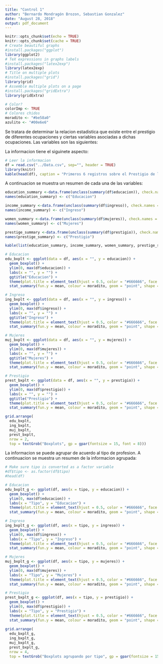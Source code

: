 ```yaml
---
title: "Control 1"
author: "Bernardo Mondragón Brozon, Sebastian Gonzalez"
date: "August 28, 2018"
output: pdf_document
---
```


```r
knitr::opts_chunk$set(echo = TRUE)
knitr::opts_chunk$set(cache = TRUE)
# Create beautiful graphs
#install.packages("ggplot")
library(ggplot2)
# TeX expressions in graphs labels
#install.packages("latex2exp")
library(latex2exp)
# Title on multiple plots
#install.packages("grid")
library(grid)
# Assemble multiple plots on a page
#install.packages("gridExtra")
library(gridExtra)

# Color?
colorImp <- TRUE
# Colores chidos
moradito <- "#be58a0"
azulito <- "#00e6e6"
```


Se tratara de determinar la relacion estadistica que existe entre el prestigio de diferentes ocupaciones y ciertas variables asociadas a dichas ocupaciones. Las variables son las siguientes: 

\begin{itemize}
  \item Educacion: Nivel educativo promedio de la ocupacion, en 1971
  \item Ingreso: Ingreso promedio de la ocupacion,expresado en dolares, en 1971
  \item Mujeres: Porcentaje de mujeres por ocupacion
  \item Prestigio: Calificacion del prestigio de la ocupacion segun Pineo-Porter
  \item Censo: Clave de la ocupacion en el Censo
  \item Tipo: Tipo de ocupacion: obrero (bc), profesional, gerencial y tecnico (prof), oficinista (wc)
\end{itemize}

\section{Analisis exploratorio de los datos}

La informacion tiene el siguinete aspecto: 

```r
# Leer la informacion
df = read.csv("../Data.csv", sep="", header = TRUE)
library(knitr)
kable(head(df), caption = "Primeros 6 registros sobre el Prestigio de la Ocupacion en Canada (Censo Poblacional de Canada, 1971).")
```

A continuacion se muestra un resumen de cada una de las variables:

```r
education_summary <-data.frame(unclass(summary(df$educacion)), check.names = FALSE, stringsAsFactors = FALSE)
names(education_summary) <- c("Educacion")

income_summary <-data.frame(unclass(summary(df$ingreso)), check.names = FALSE, stringsAsFactors = FALSE)
names(income_summary) <- c("Ingreso")

women_summary <-data.frame(unclass(summary(df$mujeres)), check.names = FALSE, stringsAsFactors = FALSE)
names(women_summary) <- c("Mujeres")

prestige_summary <-data.frame(unclass(summary(df$prestigio)), check.names = FALSE, stringsAsFactors = FALSE)
names(prestige_summary) <- c("Prestigio")

kable(list(education_summary, income_summary, women_summary, prestige_summary))
```

```r
# Educacion
edu_bxplt <- ggplot(data = df, aes(x = "", y = educacion)) + 
  geom_boxplot() +
  ylim(0, max(df$educacion)) +
  labs(x = "", y = "") +
  ggtitle("Educacion") +
  theme(plot.title = element_text(hjust = 0.5, color = "#666666", face = "bold", size = 12)) +
  stat_summary(fun.y = mean, colour = moradito, geom = "point", shape = 18, size = 3)

# Ingreso
ing_bxplt <- ggplot(data = df, aes(x = "", y = ingreso)) + 
  geom_boxplot() +
  ylim(0, max(df$ingreso)) +
  labs(x = "", y = "") +
  ggtitle("Ingreso") +
  theme(plot.title = element_text(hjust = 0.5, color = "#666666", face = "bold", size = 12)) +
  stat_summary(fun.y = mean, colour = moradito, geom = "point", shape = 18, size = 3)

# Mujeres
muj_bxplt <- ggplot(data = df, aes(x = "", y = mujeres)) + 
  geom_boxplot() +
  ylim(0, max(df$mujeres)) +
  labs(x = "", y = "") +
  ggtitle("Mujeres") +
  theme(plot.title = element_text(hjust = 0.5, color = "#666666", face = "bold", size = 12)) +
  stat_summary(fun.y = mean, colour = moradito, geom = "point", shape = 18, size = 3)

# Prestigio
prest_bxplt <- ggplot(data = df, aes(x = "", y = prestigio)) + 
  geom_boxplot() +
  ylim(0, max(df$prestigio)) +
  labs(x = "", y = "") +
  ggtitle("Prestigio") +
  theme(plot.title = element_text(hjust = 0.5, color = "#666666", face = "bold", size = 12)) +
  stat_summary(fun.y = mean, colour = moradito, geom = "point", shape = 18, size = 3)

grid.arrange(
  edu_bxplt,
  ing_bxplt,
  muj_bxplt,
  prest_bxplt,
  nrow = 2,
  top = textGrob("Boxplots", gp = gpar(fontsize = 15, font = 8)))
```

La informacion se puede agrupar de acuerdo al tipo de profesion. A continuacion se muestra un resumen de la informacion agrupada:

```r
# Make sure tipo is converted as a factor variable
#df$tipo <- as.factor(df$tipo)
#head(df)

# Educacion
edu_bxplt_g <- ggplot(df, aes(x = tipo, y = educacion)) +
  geom_boxplot() + 
  ylim(0, max(df$educacion)) +
  labs(x = "Tipo", y = "Educacion") +
  theme(plot.title = element_text(hjust = 0.5, color = "#666666", face = "bold", size = 12)) +
  stat_summary(fun.y = mean, colour = moradito, geom = "point", shape = 18, size = 3)

# Ingreso
ing_bxplt_g <- ggplot(df, aes(x = tipo, y = ingreso)) +
  geom_boxplot() + 
  ylim(0, max(df$ingreso)) +
  labs(x = "Tipo", y = "Ingreso") +
  theme(plot.title = element_text(hjust = 0.5, color = "#666666", face = "bold", size = 12)) +
  stat_summary(fun.y = mean, colour = moradito, geom = "point", shape = 18, size = 3)

# Mujeres
muj_bxplt_g <- ggplot(df, aes(x = tipo, y = mujeres)) +
  geom_boxplot() + 
  ylim(0, max(df$mujeres)) +
  labs(x = "Tipo", y = "Mujeres") +
  theme(plot.title = element_text(hjust = 0.5, color = "#666666", face = "bold", size = 12)) +
  stat_summary(fun.y = mean, colour = moradito, geom = "point", shape = 18, size = 3)

# Prestigio
prest_bxplt_g <- ggplot(df, aes(x = tipo, y = prestigio)) +
  geom_boxplot() + 
  ylim(0, max(df$prestigio)) +
  labs(x = "Tipo", y = "Prestigio") +
  theme(plot.title = element_text(hjust = 0.5, color = "#666666", face = "bold", size = 12)) +
  stat_summary(fun.y = mean, colour = moradito, geom = "point", shape = 18, size = 3)
  
grid.arrange(
  edu_bxplt_g,
  ing_bxplt_g,
  muj_bxplt_g,
  prest_bxplt_g,
  nrow = 4,
  top = textGrob("Boxplots agrupando por tipo", gp = gpar(fontsize = 15, font = 8)))
```









